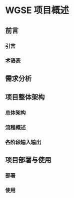 # WGSE 项目概述

## 前言

### 引言

### 术语表

## 需求分析

## 项目整体架构

### 总体架构

### 流程概述

### 各阶段输入输出

## 项目部署与使用

### 部署

### 使用